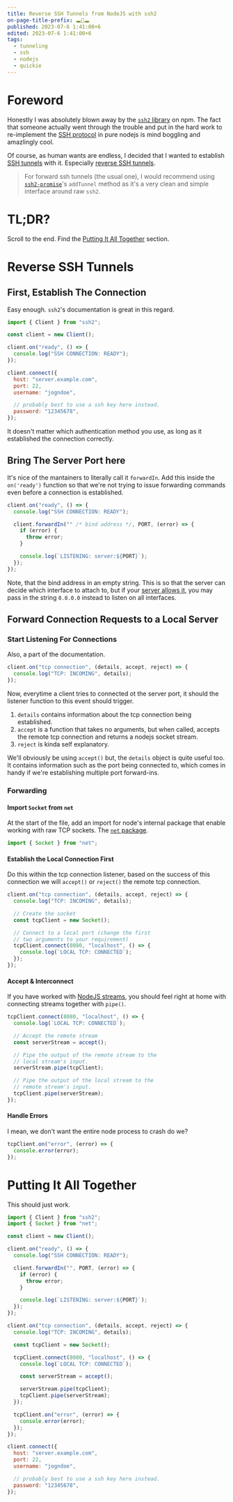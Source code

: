 ```yaml
---
title: Reverse SSH Tunnels from NodeJS with ssh2
on-page-title-prefix: 🕳️🔌🕳️
published: 2023-07-6 1:41:00+6
edited: 2023-07-6 1:41:00+6
tags:
  - tunneling
  - ssh
  - nodejs
  - quickie
---
```


# Foreword

Honestly I was absolutely blown away by the [`ssh2` library](https://www.npmjs.com/package/ssh2) on npm.
The fact that someone actually went through the trouble and put in the hard work to re-implement the
[SSH protocol](https://datatracker.ietf.org/doc/html/rfc4253) in pure nodejs is mind boggling and amazlingly
cool.

Of course, as human wants are endless, I decided that I wanted to establish
[SSH tunnels](https://www.ssh.com/academy/ssh/tunneling-example) with it.
Especially [reverse SSH tunnels](https://www.howtogeek.com/428413/what-is-reverse-ssh-tunneling-and-how-to-use-it/).

> For forward ssh tunnels (the usual one), I would recommend using [`ssh2-promise`](https://www.npmjs.com/package/ssh2-promise)'s `addTunnel`
> method as it's a very clean and simple interface around raw `ssh2`.

# TL;DR?

Scroll to the end. Find the [Putting It All Together](#putting-it-all-together) section.

# Reverse SSH Tunnels

## First, Establish The Connection

Easy enough. `ssh2`'s documentation is great in this regard.

```javascript
import { Client } from "ssh2";

const client = new Client();

client.on("ready", () => {
  console.log("SSH CONNECTION: READY");
});

client.connect({
  host: "server.example.com",
  port: 22,
  username: "jogndoe",

  // probably best to use a ssh key here instead.
  password: "12345678",
});
```

It doesn't matter which authentication method you use, as long as it
established the connection correctly.

## Bring The Server Port here

It's nice of the mantainers to literally call it `forwardIn`. Add this
inside the `on('ready')` function so that we're not trying to issue forwarding commands
even before a connection is established.

```js
client.on("ready", () => {
  console.log("SSH CONNECTION: READY");

  client.forwardIn("" /* bind address */, PORT, (error) => {
    if (error) {
      throw error;
    }

    console.log(`LISTENING: server:${PORT}`);
  });
});
```

Note, that the bind address in an empty string. This is so that the server can decide
which interface to attach to, but if your [server allows it](https://www.ssh.com/academy/ssh/tunneling-example#remote-forwarding), you may pass in the string
`0.0.0.0` instead to listen on all interfaces.

## Forward Connection Requests to a Local Server

### Start Listening For Connections

Also, a part of the documentation.

```js
client.on("tcp connection", (details, accept, reject) => {
  console.log("TCP: INCOMING", details);
});
```

Now, everytime a client tries to connected ot the server port, it should the listener
function to this event should trigger.

1. `details` contains information about the tcp connection being established.
2. `accept` is a function that takes no arguments, but when called, accepts the
   remote tcp connection and returns a nodejs socket stream.
3. `reject` is kinda self explanatory.

We'll obviously be using `accept()` but, the `details` object is quite useful too.
It contains information such as the port being connected to, which comes in handy
if we're establishing multiple port forward-ins.

### Forwarding

#### Import `Socket` from `net`

At the start of the file, add an import for node's internal package
that enable working with raw TCP sockets. The [`net` package](https://codeforgeek.com/nodejs-net-module/).

```js
import { Socket } from "net";
```

#### Establish the Local Connection First

Do this within the tcp connection listener, based on the success of this connection
we will `accept()` or `reject()` the remote tcp connection.

```js
client.on("tcp connection", (details, accept, reject) => {
  console.log("TCP: INCOMING", details);

  // Create the socket
  const tcpClient = new Socket();

  // Connect to a local port (change the first
  // two arguments to your requirement)
  tcpClient.connect(8080, "localhost", () => {
    console.log(`LOCAL TCP: CONNECTED`);
  });
});
```

#### Accept & Interconnect

If you have worked with [NodeJS streams](https://www.freecodecamp.org/news/node-js-streams-everything-you-need-to-know-c9141306be93/), 
you should feel right at home with connecting streams together with `pipe()`.

```js
tcpClient.connect(8080, "localhost", () => {
  console.log(`LOCAL TCP: CONNECTED`);

  // Accept the remote stream
  const serverStream = accept();

  // Pipe the output of the remote stream to the
  // local stream's input.
  serverStream.pipe(tcpClient);

  // Pipe the output of the local stream to the
  // remote stream's input.
  tcpClient.pipe(serverStream);
});
```

#### Handle Errors

I mean, we don't want the entire node process to crash do we?

```js
tcpClient.on("error", (error) => {
  console.error(error);
});
```

# Putting It All Together

This should just work.

```javascript
import { Client } from "ssh2";
import { Socket } from "net";

const client = new Client();

client.on("ready", () => {
  console.log("SSH CONNECTION: READY");

  client.forwardIn("", PORT, (error) => {
    if (error) {
      throw error;
    }

    console.log(`LISTENING: server:${PORT}`);
  });
});

client.on("tcp connection", (details, accept, reject) => {
  console.log("TCP: INCOMING", details);

  const tcpClient = new Socket();

  tcpClient.connect(8080, "localhost", () => {
    console.log(`LOCAL TCP: CONNECTED`);

    const serverStream = accept();

    serverStream.pipe(tcpClient);
    tcpClient.pipe(serverStream);
  });

  tcpClient.on("error", (error) => {
    console.error(error);
  });
});

client.connect({
  host: "server.example.com",
  port: 22,
  username: "jogndoe",

  // probably best to use a ssh key here instead.
  password: "12345678",
});
```
